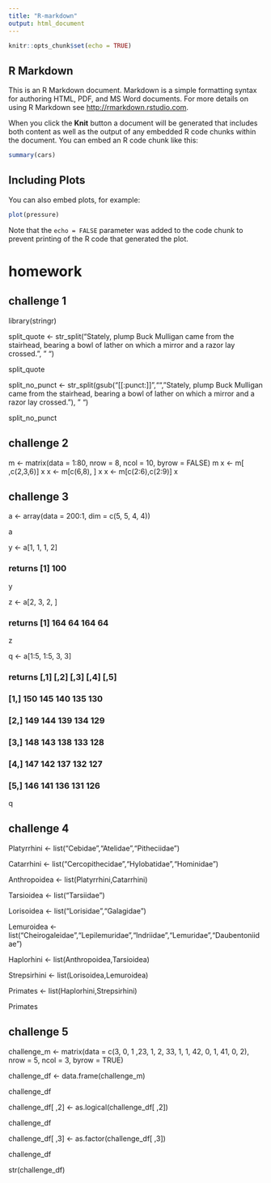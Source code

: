 ```yaml
---
title: "R-markdown"
output: html_document
---
```


```r
knitr::opts_chunk$set(echo = TRUE)
```

## R Markdown

This is an R Markdown document. Markdown is a simple formatting syntax for authoring HTML, PDF, and MS Word documents. For more details on using R Markdown see <http://rmarkdown.rstudio.com>.

When you click the **Knit** button a document will be generated that includes both content as well as the output of any embedded R code chunks within the document. You can embed an R code chunk like this:

```r
summary(cars)
```

## Including Plots

You can also embed plots, for example:

```r
plot(pressure)
```

Note that the `echo = FALSE` parameter was added to the code chunk to prevent printing of the R code that generated the plot.

# homework

## challenge 1

library(stringr)

split_quote <- str_split("Stately, plump Buck Mulligan came from the stairhead, bearing a bowl of lather on which a mirror and a razor lay crossed.", " ")

split_quote

split_no_punct <- str_split(gsub("[[:punct:]]","","Stately, plump Buck Mulligan came from the stairhead, bearing a bowl of lather on which a mirror and a razor lay crossed."), " ")

split_no_punct

## challenge 2

m <- matrix(data = 1:80, nrow = 8, ncol = 10, byrow = FALSE)
m
x <- m[ ,c(2,3,6)]
x
x <- m[c(6,8), ]
x
x <- m[c(2:6),c(2:9)]
x

## challenge 3

a <- array(data = 200:1, dim = c(5, 5, 4, 4))

a

y <- a[1, 1, 1, 2]

### returns [1] 100

y

z <- a[2, 3, 2, ]

### returns [1] 164  64 164  64

z

q <- a[1:5, 1:5, 3, 3]

### returns      [,1] [,2] [,3] [,4] [,5]
### [1,]  150  145  140  135  130
### [2,]  149  144  139  134  129
### [3,]  148  143  138  133  128
### [4,]  147  142  137  132  127
### [5,]  146  141  136  131  126

q

## challenge 4

Platyrrhini <- list("Cebidae","Atelidae","Pitheciidae")

Catarrhini <- list("Cercopithecidae","Hylobatidae","Hominidae")

Anthropoidea <- list(Platyrrhini,Catarrhini)

Tarsioidea <- list("Tarsiidae")

Lorisoidea <- list("Lorisidae","Galagidae")

Lemuroidea <- list("Cheirogaleidae","Lepilemuridae","Indriidae","Lemuridae","Daubentoniidae")

Haplorhini <- list(Anthropoidea,Tarsioidea)

Strepsirhini <- list(Lorisoidea,Lemuroidea)

Primates <- list(Haplorhini,Strepsirhini)

Primates

## challenge 5

challenge_m <- matrix(data = c(3, 0, 1 ,23, 1, 2, 33, 1, 1, 42, 0, 1, 41, 0, 2), nrow = 5, ncol = 3, byrow = TRUE)

challenge_df <- data.frame(challenge_m)

challenge_df

challenge_df[ ,2] <- as.logical(challenge_df[ ,2])

challenge_df

challenge_df[ ,3] <- as.factor(challenge_df[ ,3])

challenge_df

str(challenge_df)
